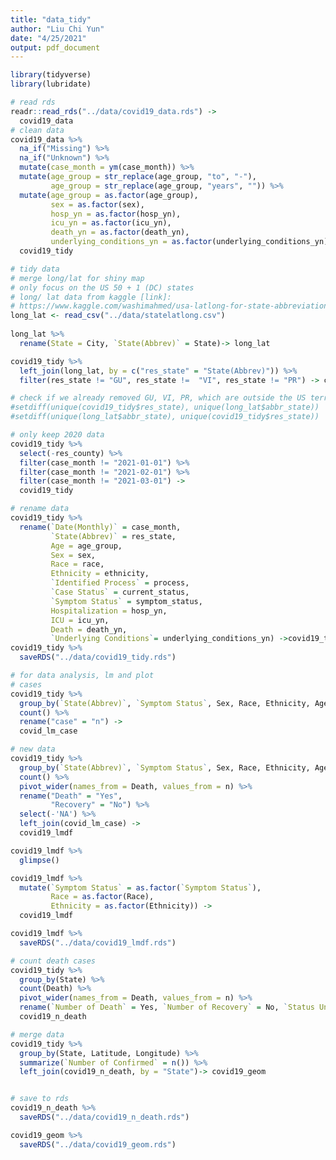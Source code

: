 ```yaml
---
title: "data_tidy"
author: "Liu Chi Yun"
date: "4/25/2021"
output: pdf_document
---
```


```r
library(tidyverse)
library(lubridate)
```


```r
# read rds 
readr::read_rds("../data/covid19_data.rds") -> 
  covid19_data
# clean data
covid19_data %>% 
  na_if("Missing") %>% 
  na_if("Unknown") %>% 
  mutate(case_month = ym(case_month)) %>% 
  mutate(age_group = str_replace(age_group, "to", "-"),
         age_group = str_replace(age_group, "years", "")) %>% 
  mutate(age_group = as.factor(age_group),
         sex = as.factor(sex),
         hosp_yn = as.factor(hosp_yn),
         icu_yn = as.factor(icu_yn),
         death_yn = as.factor(death_yn),
         underlying_conditions_yn = as.factor(underlying_conditions_yn))  ->
  covid19_tidy
```


```r
# tidy data
# merge long/lat for shiny map
# only focus on the US 50 + 1 (DC) states
# long/ lat data from kaggle [link]:
# https://www.kaggle.com/washimahmed/usa-latlong-for-state-abbreviations
long_lat <- read_csv("../data/statelatlong.csv") 
  
long_lat %>% 
  rename(State = City, `State(Abbrev)` = State)-> long_lat

covid19_tidy %>% 
  left_join(long_lat, by = c("res_state" = "State(Abbrev)")) %>% 
  filter(res_state != "GU", res_state !=  "VI", res_state != "PR") -> covid19_tidy

# check if we already removed GU, VI, PR, which are outside the US territories
#setdiff(unique(covid19_tidy$res_state), unique(long_lat$abbr_state))
#setdiff(unique(long_lat$abbr_state), unique(covid19_tidy$res_state))

# only keep 2020 data
covid19_tidy %>% 
  select(-res_county) %>% 
  filter(case_month != "2021-01-01") %>% 
  filter(case_month != "2021-02-01") %>% 
  filter(case_month != "2021-03-01") ->
  covid19_tidy
```

```r
# rename data
covid19_tidy %>% 
  rename(`Date(Monthly)` = case_month, 
         `State(Abbrev)` = res_state, 
         Age = age_group, 
         Sex = sex, 
         Race = race, 
         Ethnicity = ethnicity, 
         `Identified Process` = process, 
         `Case Status` = current_status, 
         `Symptom Status` = symptom_status, 
         Hospitalization = hosp_yn, 
         ICU = icu_yn, 
         Death = death_yn, 
         `Underlying Conditions`= underlying_conditions_yn) ->covid19_tidy
covid19_tidy %>%
  saveRDS("../data/covid19_tidy.rds")
```



```r
# for data analysis, lm and plot
# cases
covid19_tidy %>% 
  group_by(`State(Abbrev)`, `Symptom Status`, Sex, Race, Ethnicity, Age) %>% 
  count() %>% 
  rename("case" = "n") ->
  covid_lm_case

# new data
covid19_tidy %>% 
  group_by(`State(Abbrev)`, `Symptom Status`, Sex, Race, Ethnicity, Age, Death) %>% 
  count() %>% 
  pivot_wider(names_from = Death, values_from = n) %>% 
  rename("Death" = "Yes",
         "Recovery" = "No") %>% 
  select(-'NA') %>% 
  left_join(covid_lm_case) ->
  covid19_lmdf

covid19_lmdf %>% 
  glimpse()

covid19_lmdf %>% 
  mutate(`Symptom Status` = as.factor(`Symptom Status`),
         Race = as.factor(Race),
         Ethnicity = as.factor(Ethnicity)) ->
  covid19_lmdf

covid19_lmdf %>% 
  saveRDS("../data/covid19_lmdf.rds")
```

```r
# count death cases
covid19_tidy %>%
  group_by(State) %>% 
  count(Death) %>% 
  pivot_wider(names_from = Death, values_from = n) %>% 
  rename(`Number of Death` = Yes, `Number of Recovery` = No, `Status Unknown` = `NA`)->
  covid19_n_death

# merge data
covid19_tidy %>%
  group_by(State, Latitude, Longitude) %>%
  summarize(`Number of Confirmed` = n()) %>% 
  left_join(covid19_n_death, by = "State")-> covid19_geom


# save to rds
covid19_n_death %>% 
  saveRDS("../data/covid19_n_death.rds")

covid19_geom %>% 
  saveRDS("../data/covid19_geom.rds")
```





